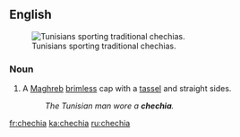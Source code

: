 ==English==
[[Image:Chechia testouriya.jpg|thumb|Tunisians sporting traditional chechias.]]

===Noun===
{{en-noun}}

# A [[Maghreb]] [[brimless]] cap with a [[tassel]] and straight sides.
#: ''The Tunisian man wore a '''chechia'''.''

[[fr:chechia]]
[[ka:chechia]]
[[ru:chechia]]